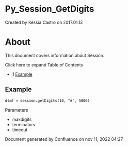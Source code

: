 
# Py_Session_GetDigits 

 Created by  Késsia Castro on 2017.01.13

# About

This document covers information about Session.

Click here to expand Table of Contents

* 1 [Example](#example)

## Example

```xml
dtmf = session.getDigits(10, "#", 5000)
```

Parameters

* maxdigits
* terminators
* timeout

Document generated by Confluence on nov 11, 2022 04:27
